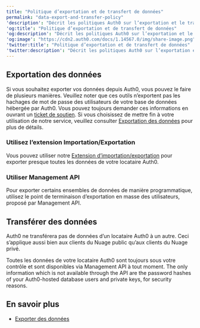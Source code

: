 ```yaml
---
title: "Politique d’exportation et de transfert de données"
permalink: "data-export-and-transfer-policy"
'description': "Décrit les politiques Auth0 sur l’exportation et le transfert de données."
'og:title': "Politique d’exportation et de transfert de données"
'og:description': "Décrit les politiques Auth0 sur l’exportation et le transfert de données."
'og:image': "https://cdn2.auth0.com/docs/1.14567.0/img/share-image.png"
'twitter:title': "Politique d’exportation et de transfert de données"
'twitter:description': "Décrit les politiques Auth0 sur l’exportation et le transfert de données."
---
```


## Exportation des données

Si vous souhaitez exporter vos données depuis Auth0, vous pouvez le faire de plusieurs manières. Veuillez noter que ces outils n’exportent pas les hachages de mot de passe des utilisateurs de votre base de données hébergée par Auth0. Vous pouvez toujours demander ces informations en ouvrant un [ticket de soutien](https://support.auth0.com/). Si vous choisissez de mettre fin à votre utilisation de notre service, veuillez consulter [Exportation des données](/docs/fr-ca/troubleshoot/customer-support/manage-subscriptions/export-data) pour plus de détails.

### Utilisez l’extension Importation/Exportation

Vous pouvez utiliser notre [Extension d’importation/exportation](/docs/fr-ca/manage-users/user-migration/user-import-export-extension) pour exporter presque toutes les données de votre locataire Auth0.

### Utiliser Management API

Pour exporter certains ensembles de données de manière programmatique, utilisez le point de terminaison d’exportation en masse des utilisateurs, proposé par <Tooltip href="/docs/docs/fr-ca/glossary?term=management-api" tip="Management API
Un produit permettant aux clients d’effectuer des tâches administratives." cta="Voir le glossaire">Management API</Tooltip>.

## Transférer des données

Auth0 ne transférera pas de données d’un locataire Auth0 à un autre. Ceci s’applique aussi bien aux clients du Nuage public qu’aux clients du Nuage privé.

Toutes les données de votre locataire Auth0 sont toujours sous votre contrôle et sont disponibles via Management API à tout moment. The only information which is not available through the API are the password hashes of your Auth0-hosted database users and private keys, for security reasons.

## En savoir plus

* [Exporter des données](/docs/fr-ca/troubleshoot/customer-support/manage-subscriptions/export-data)